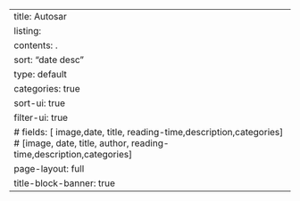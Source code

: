 ---
title: Autosar
listing:
  contents: .
  sort: "date desc"
  type: default
  categories: true
  sort-ui: true
  filter-ui: true
  # fields: [ image,date, title, reading-time,description,categories] # [image, date, title, author, reading-time,description,categories]
page-layout: full
title-block-banner: true
---